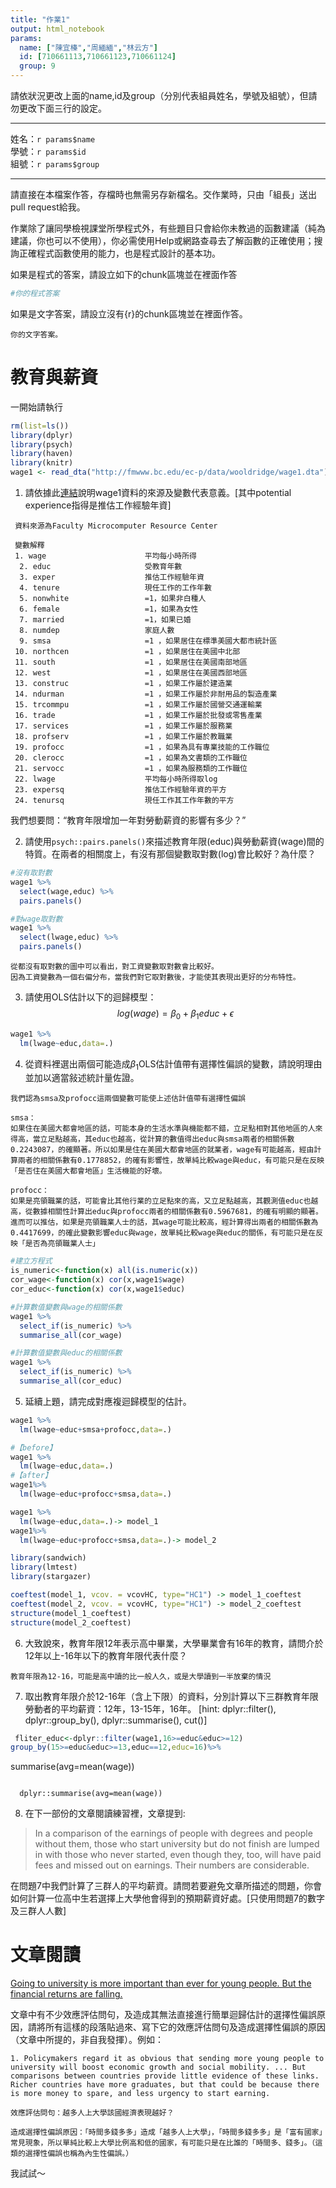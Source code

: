 ```yaml
---
title: "作業1"
output: html_notebook
params:
  name: ["陳宜榛","周緬緬","林云方"]
  id: [710661113,710661123,710661124]
  group: 9
---
```

請依狀況更改上面的name,id及group（分別代表組員姓名，學號及組號），但請勿更改下面三行的設定。  

***
姓名：`r params$name`  
學號：`r params$id`  
組號：`r params$group`  

***

請直接在本檔案作答，存檔時也無需另存新檔名。交作業時，只由「組長」送出pull request給我。

作業除了讓同學檢視課堂所學程式外，有些題目只會給你未教過的函數建議（純為建議，你也可以不使用），你必需使用Help或網路查尋去了解函數的正確使用；搜詢正確程式函數使用的能力，也是程式設計的基本功。

如果是程式的答案，請設立如下的chunk區塊並在裡面作答
```r
#你的程式答案
```

如果是文字答案，請設立沒有{r}的chunk區塊並在裡面作答。
```
你的文字答案。
```

# 教育與薪資 

一開始請執行
```r
rm(list=ls())
library(dplyr)
library(psych)
library(haven)
library(knitr)
wage1 <- read_dta("http://fmwww.bc.edu/ec-p/data/wooldridge/wage1.dta")
```

1. 請依據此[連結](http://fmwww.bc.edu/ec-p/data/wooldridge/wage1.des)說明wage1資料的來源及變數代表意義。[其中potential experience指得是推估工作經驗年資]

```
 資料來源為Faculty Microcomputer Resource Center
 
 變數解釋
 1. wage                      平均每小時所得
  2. educ                     受教育年數
  3. exper                    推估工作經驗年資
  4. tenure                   現任工作的工作年數
  5. nonwhite                 =1，如果非白種人
  6. female                   =1，如果為女性
  7. married                  =1，如果已婚
  8. numdep                   家庭人數
  9. smsa                     =1 ，如果居住在標準美國大都市統計區
 10. northcen                 =1 ，如果居住在美國中北部
 11. south                    =1 ，如果居住在美國南部地區
 12. west                     =1 ，如果居住在美國西部地區
 13. construc                 =1 ，如果工作屬於建造業
 14. ndurman                  =1 ，如果工作屬於非耐用品的製造產業
 15. trcommpu                 =1 ，如果工作屬於國營交通運輸業
 16. trade                    =1 ，如果工作屬於批發或零售產業
 17. services                 =1 ，如果工作屬於服務業
 18. profserv                 =1 ，如果工作屬於教職業
 19. profocc                  =1 ，如果為具有專業技能的工作職位
 20. clerocc                  =1 ，如果為文書類的工作職位
 21. servocc                  =1 ，如果為服務類的工作職位
 22. lwage                    平均每小時所得取log
 23. expersq                  推估工作經驗年資的平方
 24. tenursq                  現任工作其工作年數的平方
```

我們想要問："教育年限增加一年對勞動薪資的影響有多少？"

2. 請使用`psych::pairs.panels()`來描述教育年限(educ)與勞動薪資(wage)間的特質。在兩者的相關度上，有沒有那個變數取對數(log)會比較好？為什麼？

```r
#沒有取對數
wage1 %>% 
  select(wage,educ) %>%
  pairs.panels()
```

```r
#對wage取對數
wage1 %>% 
  select(lwage,educ) %>%
  pairs.panels()
```

```
從都沒有取對數的圖中可以看出，對工資變數取對數會比較好。
因為工資變數為一個右偏分布，當我們對它取對數後，才能使其表現出更好的分布特性。
```

3. 請使用OLS估計以下的迴歸模型：
$$log(wage)=\beta_0+\beta_1 educ+\epsilon$$

```r
wage1 %>% 
  lm(lwage~educ,data=.)
```

4. 從資料裡選出兩個可能造成$\beta_1$OLS估計值帶有選擇性偏誤的變數，請說明理由並加以適當敍述統計量佐證。

```
我們認為smsa及profocc這兩個變數可能使上述估計值帶有選擇性偏誤

smsa：
如果住在美國大都會地區的話，可能本身的生活水準與機能都不錯，立足點相對其他地區的人來得高，當立足點越高，其educ也越高，從計算的數值得出educ與smsa兩者的相關係數0.2243087，的確顯著。所以如果是住在美國大都會地區的就業者，wage有可能越高，經由計算兩者的相關係數有0.1778852，的確有影響性，故單純比較wage與educ，有可能只是在反映「是否住在美國大都會地區」生活機能的好壞。

profocc：
如果是亮領職業的話，可能會比其他行業的立足點來的高，又立足點越高，其觀測值educ也越高，從數據相關性計算出educ與profocc兩者的相關係數有0.5967681，的確有明顯的顯著。進而可以推估，如果是亮領職業人士的話，其wage可能比較高，經計算得出兩者的相關係數為0.4417699，的確此變數影響educ與wage，故單純比較wage與educ的關係，有可能只是在反映「是否為亮領職業人士」
```

```r
#建立方程式
is_numeric<-function(x) all(is.numeric(x))
cor_wage<-function(x) cor(x,wage1$wage)
cor_educ<-function(x) cor(x,wage1$educ)

#計算數值變數與wage的相關係數
wage1 %>%  
  select_if(is_numeric) %>%
  summarise_all(cor_wage)

#計算數值變數與educ的相關係數
wage1 %>%  
  select_if(is_numeric) %>%
  summarise_all(cor_educ)
```

5. 延續上題，請完成對應複迴歸模型的估計。

```r
wage1 %>% 
  lm(lwage~educ+smsa+profocc,data=.)
```

```r
#【before】
wage1 %>% 
  lm(lwage~educ,data=.)
#【after】
wage1%>%
  lm(lwage~educ+profocc+smsa,data=.)
```

```r
wage1 %>% 
  lm(lwage~educ,data=.)-> model_1
wage1%>%
  lm(lwage~educ+profocc+smsa,data=.)-> model_2

library(sandwich)
library(lmtest)
library(stargazer)

coeftest(model_1, vcov. = vcovHC, type="HC1") -> model_1_coeftest
coeftest(model_2, vcov. = vcovHC, type="HC1") -> model_2_coeftest
structure(model_1_coeftest)
structure(model_2_coeftest)
```
6. 大致說來，教育年限12年表示高中畢業，大學畢業會有16年的教育，請問介於12年以上-16年以下的教育年限代表什麼？

```
教育年限為12-16，可能是高中讀的比一般人久，或是大學讀到一半放棄的情況
```

7. 取出教育年限介於12-16年（含上下限）的資料，分別計算以下三群教育年限勞動者的平均薪資：12年，13-15年，16年。
[hint: dplyr::filter(), dplyr::group_by(), dplyr::summarise(), cut()]


```r
 fliter_educ<-dplyr::filter(wage1,16>=educ&educ>=12)
group_by(15>=educ&educ>=13,educ==12,educ=16)%>%

```
  summarise(avg=mean(wage))

```
 
  dplyr::summarise(avg=mean(wage))
```

8. 在下一部份的文章閱讀練習裡，文章提到: 

> In a comparison of the earnings of people with degrees and people without them, those who start university but do not finish are lumped in with those who never started, even though they, too, will have paid fees and missed out on earnings. Their numbers are considerable. 

在問題7中我們計算了三群人的平均薪資。請問若要避免文章所描述的問題，你會如何計算一位高中生若選擇上大學他會得到的預期薪資好處。[只使用問題7的數字及三群人人數]

# 文章閱讀
[Going to university is more important than ever for young people.
But the financial returns are falling.](https://www.economist.com/news/international/21736151-financial-returns-are-falling-going-university-more-important-ever)

文章中有不少效應評估問句，及造成其無法直接進行簡單迴歸估計的選擇性偏誤原因，請將所有這樣的段落貼過來、寫下它的效應評估問句及造成選擇性偏誤的原因（文章中所提的，非自我發揮）。例如：

```
1. Policymakers regard it as obvious that sending more young people to university will boost economic growth and social mobility. ... But comparisons between countries provide little evidence of these links. Richer countries have more graduates, but that could be because there is more money to spare, and less urgency to start earning.

效應評估問句：越多人上大學該國經濟表現越好？

造成選擇性偏誤原因：「時間多錢多多」造成「越多人上大學」，「時間多錢多多」是「富有國家」常見現象，所以單純比較上大學比例高和低的國家，有可能只是在比誰的「時間多、錢多」。（這類的選擇性偏誤也稱為內生性偏誤。）
```

我試試～
